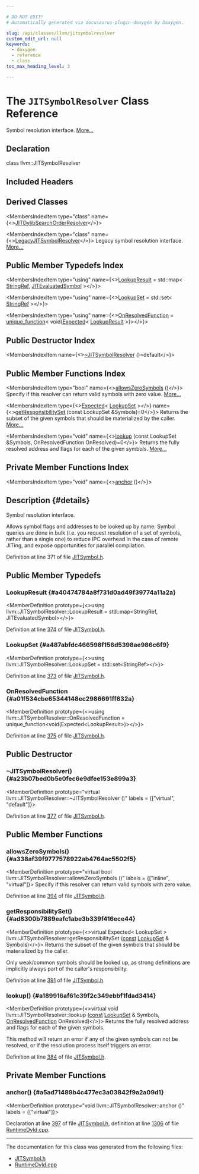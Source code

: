 ```yaml
---

# DO NOT EDIT!
# Automatically generated via docusaurus-plugin-doxygen by Doxygen.

slug: /api/classes/llvm/jitsymbolresolver
custom_edit_url: null
keywords:
  - doxygen
  - reference
  - class
toc_max_heading_level: 3

---
```





# The `JITSymbolResolver` Class Reference

<DoxygenPage pluginConfig={pluginConfig}>

Symbol resolution interface. <a href="#details">More...</a>

## Declaration

<CodeBlock>class llvm::JITSymbolResolver</CodeBlock>

## Included Headers

<IncludesList>
<IncludesListItem
  filePath="llvm/ExecutionEngine/JITSymbol.h"
  permalink="/docs/api/files/include/include/llvm/include/llvm/executionengine/jitsymbol-h"
  isLocal="true" />
</IncludesList>

## Derived Classes

<MembersIndex>

<MembersIndexItem
  type="class"
  name={<><a href="/docs/api/classes/anonymous-namespace-rtdyldobjectlinkinglayer-cpp-/jitdylibsearchorderresolver">JITDylibSearchOrderResolver</a></>}>
</MembersIndexItem>

<MembersIndexItem
  type="class"
  name={<><a href="/docs/api/classes/llvm/legacyjitsymbolresolver">LegacyJITSymbolResolver</a></>}>
Legacy symbol resolution interface. <a href="/docs/api/classes/llvm/legacyjitsymbolresolver/#details">More...</a>
</MembersIndexItem>

</MembersIndex>

## Public Member Typedefs Index

<MembersIndex>

<MembersIndexItem
  type="using"
  name={<><a href="#a40474784a8f731d0ad49f39774a11a2a">LookupResult</a> = std::map&lt; <a href="/docs/api/classes/llvm/stringref">StringRef</a>, <a href="/docs/api/classes/llvm/jitevaluatedsymbol">JITEvaluatedSymbol</a> &gt;</>}>
</MembersIndexItem>

<MembersIndexItem
  type="using"
  name={<><a href="#a487abfdc466598f156d5398ae986c6f9">LookupSet</a> = std::set&lt; <a href="/docs/api/classes/llvm/stringref">StringRef</a> &gt;</>}>
</MembersIndexItem>

<MembersIndexItem
  type="using"
  name={<><a href="#a01f534cbe65344148ec2986691ff632a">OnResolvedFunction</a> = <a href="/docs/api/classes/llvm/unique-function">unique&#95;function</a>&lt; void(<a href="/docs/api/classes/llvm/expected">Expected</a>&lt; <a href="#a40474784a8f731d0ad49f39774a11a2a">LookupResult</a> &gt;)&gt;</>}>
</MembersIndexItem>

</MembersIndex>

## Public Destructor Index

<MembersIndex>

<MembersIndexItem
  name={<><a href="#a23b07bed0b5e0fec6e9dfee153e899a3">~JITSymbolResolver</a> ()=default</>}>
</MembersIndexItem>

</MembersIndex>

## Public Member Functions Index

<MembersIndex>

<MembersIndexItem
  type="bool"
  name={<><a href="#a338af39f9777578922ab4764ac5502f5">allowsZeroSymbols</a> ()</>}>
Specify if this resolver can return valid symbols with zero value. <a href="#a338af39f9777578922ab4764ac5502f5">More...</a>
</MembersIndexItem>

<MembersIndexItem
  type={<><a href="/docs/api/classes/llvm/expected">Expected</a>&lt; <a href="#a487abfdc466598f156d5398ae986c6f9">LookupSet</a> &gt;</>}
  name={<><a href="#ad8300b7889eafc1abe3b339f416ece44">getResponsibilitySet</a> (const LookupSet &amp;Symbols)=0</>}>
Returns the subset of the given symbols that should be materialized by the caller. <a href="#ad8300b7889eafc1abe3b339f416ece44">More...</a>
</MembersIndexItem>

<MembersIndexItem
  type="void"
  name={<><a href="#a189916af61c39f2c349ebbf1fdad3414">lookup</a> (const LookupSet &amp;Symbols, OnResolvedFunction OnResolved)=0</>}>
Returns the fully resolved address and flags for each of the given symbols. <a href="#a189916af61c39f2c349ebbf1fdad3414">More...</a>
</MembersIndexItem>

</MembersIndex>

## Private Member Functions Index

<MembersIndex>

<MembersIndexItem
  type="void"
  name={<><a href="#a5ad71489b4c477ec3a03842f9a2a09d1">anchor</a> ()</>}>
</MembersIndexItem>

</MembersIndex>

## Description {#details}

Symbol resolution interface.

Allows symbol flags and addresses to be looked up by name. Symbol queries are done in bulk (i.e. you request resolution of a set of symbols, rather than a single one) to reduce IPC overhead in the case of remote JITing, and expose opportunities for parallel compilation.

Definition at line 371 of file <a href="/docs/api/files/include/include/llvm/include/llvm/executionengine/jitsymbol-h">JITSymbol.h</a>.

<SectionDefinition>

## Public Member Typedefs

### LookupResult {#a40474784a8f731d0ad49f39774a11a2a}

<MemberDefinition
  prototype={<>using llvm::JITSymbolResolver::LookupResult =  std::map&lt;StringRef, JITEvaluatedSymbol&gt;</>}>

Definition at line <a href="/docs/api/files/include/include/llvm/include/llvm/executionengine/jitsymbol-h/#l00374">374</a> of file <a href="/docs/api/files/include/include/llvm/include/llvm/executionengine/jitsymbol-h">JITSymbol.h</a>.
</MemberDefinition>

### LookupSet {#a487abfdc466598f156d5398ae986c6f9}

<MemberDefinition
  prototype={<>using llvm::JITSymbolResolver::LookupSet =  std::set&lt;StringRef&gt;</>}>

Definition at line <a href="/docs/api/files/include/include/llvm/include/llvm/executionengine/jitsymbol-h/#l00373">373</a> of file <a href="/docs/api/files/include/include/llvm/include/llvm/executionengine/jitsymbol-h">JITSymbol.h</a>.
</MemberDefinition>

### OnResolvedFunction {#a01f534cbe65344148ec2986691ff632a}

<MemberDefinition
  prototype={<>using llvm::JITSymbolResolver::OnResolvedFunction =  unique&#95;function&lt;void(Expected&lt;LookupResult&gt;)&gt;</>}>

Definition at line <a href="/docs/api/files/include/include/llvm/include/llvm/executionengine/jitsymbol-h/#l00375">375</a> of file <a href="/docs/api/files/include/include/llvm/include/llvm/executionengine/jitsymbol-h">JITSymbol.h</a>.
</MemberDefinition>

</SectionDefinition>

<SectionDefinition>

## Public Destructor

### ~JITSymbolResolver() {#a23b07bed0b5e0fec6e9dfee153e899a3}

<MemberDefinition
  prototype="virtual llvm::JITSymbolResolver::~JITSymbolResolver ()"
  labels = {["virtual", "default"]}>

Definition at line <a href="/docs/api/files/include/include/llvm/include/llvm/executionengine/jitsymbol-h/#l00377">377</a> of file <a href="/docs/api/files/include/include/llvm/include/llvm/executionengine/jitsymbol-h">JITSymbol.h</a>.
</MemberDefinition>

</SectionDefinition>

<SectionDefinition>

## Public Member Functions

### allowsZeroSymbols() {#a338af39f9777578922ab4764ac5502f5}

<MemberDefinition
  prototype="virtual bool llvm::JITSymbolResolver::allowsZeroSymbols ()"
  labels = {["inline", "virtual"]}>
Specify if this resolver can return valid symbols with zero value.

Definition at line <a href="/docs/api/files/include/include/llvm/include/llvm/executionengine/jitsymbol-h/#l00394">394</a> of file <a href="/docs/api/files/include/include/llvm/include/llvm/executionengine/jitsymbol-h">JITSymbol.h</a>.
</MemberDefinition>

### getResponsibilitySet() {#ad8300b7889eafc1abe3b339f416ece44}

<MemberDefinition
  prototype={<>virtual Expected&lt; LookupSet &gt; llvm::JITSymbolResolver::getResponsibilitySet (<a href="/docs/api/files/lib/lib/target/lib/target/aarch64/aarch64promoteconstant-cpp/#a90f8350fecae261c25be85d38b451bff">const</a> <a href="#a487abfdc466598f156d5398ae986c6f9">LookupSet</a> &amp; Symbols)</>}>
Returns the subset of the given symbols that should be materialized by the caller.

Only weak/common symbols should be looked up, as strong definitions are implicitly always part of the caller&#39;s responsibility.

Definition at line <a href="/docs/api/files/include/include/llvm/include/llvm/executionengine/jitsymbol-h/#l00391">391</a> of file <a href="/docs/api/files/include/include/llvm/include/llvm/executionengine/jitsymbol-h">JITSymbol.h</a>.
</MemberDefinition>

### lookup() {#a189916af61c39f2c349ebbf1fdad3414}

<MemberDefinition
  prototype={<>virtual void llvm::JITSymbolResolver::lookup (<a href="/docs/api/files/lib/lib/target/lib/target/aarch64/aarch64promoteconstant-cpp/#a90f8350fecae261c25be85d38b451bff">const</a> <a href="#a487abfdc466598f156d5398ae986c6f9">LookupSet</a> &amp; Symbols, <a href="#a01f534cbe65344148ec2986691ff632a">OnResolvedFunction</a> OnResolved)</>}>
Returns the fully resolved address and flags for each of the given symbols.

This method will return an error if any of the given symbols can not be resolved, or if the resolution process itself triggers an error.

Definition at line <a href="/docs/api/files/include/include/llvm/include/llvm/executionengine/jitsymbol-h/#l00384">384</a> of file <a href="/docs/api/files/include/include/llvm/include/llvm/executionengine/jitsymbol-h">JITSymbol.h</a>.
</MemberDefinition>

</SectionDefinition>

<SectionDefinition>

## Private Member Functions

### anchor() {#a5ad71489b4c477ec3a03842f9a2a09d1}

<MemberDefinition
  prototype="void llvm::JITSymbolResolver::anchor ()"
  labels = {["virtual"]}>

Declaration at line <a href="/docs/api/files/include/include/llvm/include/llvm/executionengine/jitsymbol-h/#l00397">397</a> of file <a href="/docs/api/files/include/include/llvm/include/llvm/executionengine/jitsymbol-h">JITSymbol.h</a>, definition at line <a href="/docs/api/files/lib/lib/executionengine/lib/executionengine/runtimedyld/runtimedyld-cpp/#l01306">1306</a> of file <a href="/docs/api/files/lib/lib/executionengine/lib/executionengine/runtimedyld/runtimedyld-cpp">RuntimeDyld.cpp</a>.
</MemberDefinition>

</SectionDefinition>

<hr/>

The documentation for this class was generated from the following files:

<ul>
<li><a href="/docs/api/files/include/include/llvm/include/llvm/executionengine/jitsymbol-h">JITSymbol.h</a></li>
<li><a href="/docs/api/files/lib/lib/executionengine/lib/executionengine/runtimedyld/runtimedyld-cpp">RuntimeDyld.cpp</a></li>
</ul>

</DoxygenPage>
